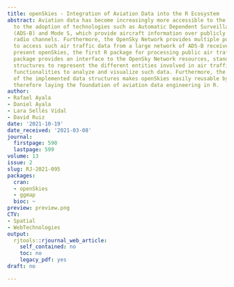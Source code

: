 ```yaml
---
title: openSkies - Integration of Aviation Data into the R Ecosystem
abstract: Aviation data has become increasingly more accessible to the public thanks
  to the adoption of technologies such as Automatic Dependent Surveillance-Broadcast
  (ADS-B) and Mode S, which provide aircraft information over publicly accessible
  radio channels. Furthermore, the OpenSky Network provides multiple public resources
  to access such air traffic data from a large network of ADS-B receivers. Here, we
  present openSkies, the first R package for processing public air traffic data. The
  package provides an interface to the OpenSky Network resources, standardized data
  structures to represent the different entities involved in air traffic data, and
  functionalities to analyze and visualize such data. Furthermore, the portability
  of the implemented data structures makes openSkies easily reusable by other packages,
  therefore laying the foundation of aviation data engineering in R.
author:
- Rafael Ayala
- Daniel Ayala
- Lara Sellés Vidal
- David Ruiz
date: '2021-10-19'
date_received: '2021-03-08'
journal:
  firstpage: 590
  lastpage: 599
volume: 13
issue: 2
slug: RJ-2021-095
packages:
  cran:
  - openSkies
  - ggmap
  bioc: ~
preview: preview.png
CTV:
- Spatial
- WebTechnologies
output:
  rjtools::rjournal_web_article:
    self_contained: no
    toc: no
    legacy_pdf: yes
draft: no

---
```

